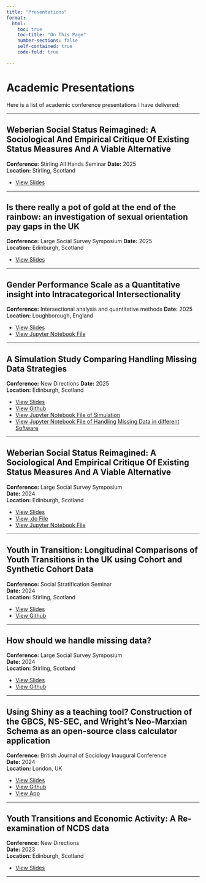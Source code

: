 ```yaml
---
title: "Presentations"
format: 
  html:
    toc: true
    toc-title: "On This Page"
    number-sections: false
    self-contained: true
    code-fold: true

---
```


# Academic Presentations

Here is a list of academic conference presentations I have delivered:

---

## Weberian Social Status Reimagined: A Sociological And Empirical Critique Of Existing Status Measures And A Viable Alternative

**Conference:** Stirling All Hands Seminar
**Date:** 2025  
**Location:** Stirling, Scotland  

- [View Slides](status_stirling_SO_v1_23062025.pdf){target="_blank"} 

---

## Is there really a pot of gold at the end of the rainbow: an investigation of sexual orientation pay gaps in the UK

**Conference:** Large Social Survey Symposium
**Date:** 2025  
**Location:** Edinburgh, Scotland  

- [View Slides](Sexuality_Income_Gap_SO_27052025_v2.pdf){target="_blank"}

---

## Gender Performance Scale as a Quantitative insight into Intracategorical Intersectionality

**Conference:** Intersectional analysis and quantitative methods
**Date:** 2025  
**Location:** Loughborough, England  

- [View Slides](genderperformance_SO_10042025.pdf){target="_blank"}
- [View Jupyter Notebook File](Gender_Performance_SO_10032025_V2.ipynb){target="_blank"} 

---

## A Simulation Study Comparing Handling Missing Data Strategies

**Conference:** New Directions
**Date:** 2025  
**Location:** Edinburgh, Scotland  

- [View Slides](new_directions_missing_data_05042025.pdf){target="_blank"}
- [View Github](https://github.com/Scott0atley/comparingmissingdatamethods/tree/main){target="_blank"} 
- [View Jupyter Notebook File of Simulation](Handling_Missing_Simulation.ipynb){target="_blank"} 
- [View Jupyter Notebook File of Handling Missing Data in different Software](Handling_Missing_Data_Methods_Software.ipynb){target="_blank"} 

---

## Weberian Social Status Reimagined: A Sociological And Empirical Critique Of Existing Status Measures And A Viable Alternative

**Conference:** Large Social Survey Symposium  
**Date:** 2024  
**Location:** Edinburgh, Scotland  

- [View Slides](large_surveys_social_status_29112024.pdf){target="_blank"} 
- [View .do File](status_test_29112024.do){target="_blank"} 
- [View Jupyter Notebook File](social_status_so_01122024_v1.ipynb){target="_blank"} 


---

## Youth in Transition: Longitudinal Comparisons of Youth Transitions in the UK using Cohort and Synthetic Cohort Data

**Conference:** Social Stratification Seminar  
**Date:** 2024  
**Location:** Stirling, Scotland  

- [View Slides](stirling_scott_oatley_20240827.pdf){target="_blank"} 
- [View Github](https://github.com/Scott0atley/YouthTransitions){target="_blank"} 

---

## How should we handle missing data?

**Conference:** Large Social Survey Symposium  
**Date:** 2024  
**Location:** Stirling, Scotland  

- [View Slides](large_surveys_missing_data_02052024.pdf){target="_blank"}
- [View Github](https://github.com/Scott0atley/comparingmissingdatamethods/tree/main){target="_blank"} 

---


## Using Shiny as a teaching tool? Construction of the GBCS, NS-SEC, and Wright’s Neo-Marxian Schema as an open-source class calculator application

**Conference:** British Journal of Sociology Inaugural Conference  
**Date:** 2024  
**Location:** London, UK  

- [View Slides](BJS_Conference_Shiny_13042024.pdf){target="_blank"} 
- [View Github](https://github.com/EOSSCC/Class-Calculator){target="_blank"} 
- [View App](https://eosscc.shinyapps.io/Class_Calculator/){target="_blank"} 

---

## Youth Transitions and Economic Activity: A Re-examination of NCDS data

**Conference:** New Directions  
**Date:** 2023  
**Location:** Edinburgh, Scotland  

- [View Slides](qstep_18022024.pdf){target="_blank"}

---
